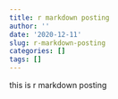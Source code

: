 ```yaml
---
title: r markdown posting
author: ''
date: '2020-12-11'
slug: r-markdown-posting
categories: []
tags: []
---
```


this is r markdown posting